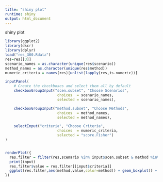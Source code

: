 ```yaml
---
title: "shiny plot"
runtime: shiny
output: html_document
---
```


shiny plot 

```r
library(ggplot2)
library(dscr)
library(dplyr)
load("res_300.Rdata")
res=res[[3]]
scenario_names = as.character(unique(res$scenario))
method_names = as.character(unique(res$method))
numeric_criteria = names(res)[unlist(lapply(res,is.numeric))]

inputPanel(    
    # Create the checkboxes and select them all by default
    checkboxGroupInput("scen.subset", "Choose Scenarios", 
                        choices  = scenario_names,
                        selected = scenario_names),

    checkboxGroupInput("method.subset", "Choose Methods", 
                        choices  = method_names,
                        selected = method_names),

    selectInput("criteria", "Choose Criteria", 
                        choices  = numeric_criteria,
                        selected = "score.Fisher")
)


renderPlot({
  res.filter = filter(res,scenario %in% input$scen.subset & method %in% input$method.subset)
  print(input)
  res.filter$value = res.filter[[input$criteria]]
  ggplot(res.filter,aes(method,value,color=method)) + geom_boxplot() + facet_grid(.~scenario)
})
```